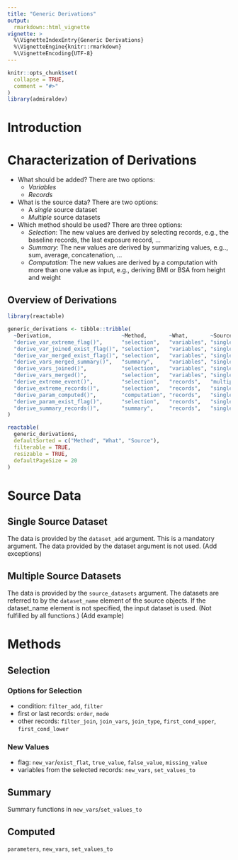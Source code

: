```yaml
---
title: "Generic Derivations"
output:
  rmarkdown::html_vignette
vignette: >
  %\VignetteIndexEntry{Generic Derivations}
  %\VignetteEngine{knitr::rmarkdown}
  %\VignetteEncoding{UTF-8}
---
```


```r
knitr::opts_chunk$set(
  collapse = TRUE,
  comment = "#>"
)
library(admiraldev)
```

# Introduction

# Characterization of Derivations

- What should be added? There are two options:
    - _Variables_
    - _Records_
- What is the source data? There are two options:
    - A _single_ source dataset
    - _Multiple_ source datasets
- Which method should be used? There are three options:
    - _Selection_: The new values are derived by selecting records, e.g., the
    baseline records, the last exposure record, ...
    - _Summary_: The new values are derived by summarizing values, e.g.., sum,
    average, concatenation, ...
    - _Computation_: The new values are derived by a computation with more than
    one value as input, e.g., deriving BMI or BSA from height and weight 

## Overview of Derivations

```r
library(reactable)

generic_derivations <- tibble::tribble(
  ~Derivation,                      ~Method,       ~What,       ~Source,
  "derive_var_extreme_flag()",      "selection",   "variables", "single",
  "derive_var_joined_exist_flag()", "selection",   "variables", "single",
  "derive_var_merged_exist_flag()", "selection",   "variables", "single",
  "derive_vars_merged_summary()",   "summary",     "variables", "single",
  "derive_vars_joined()",           "selection",   "variables", "single",
  "derive_vars_merged()",           "selection",   "variables", "single",
  "derive_extreme_event()",         "selection",   "records",   "multiple",
  "derive_extreme_records()",       "selection",   "records",   "single",
  "derive_param_computed()",        "computation", "records",   "single",
  "derive_param_exist_flag()",      "selection",   "records",   "single",
  "derive_summary_records()",       "summary",     "records",   "single"
)

reactable(
  generic_derivations,
  defaultSorted = c("Method", "What", "Source"),
  filterable = TRUE,
  resizable = TRUE,
  defaultPageSize = 20
)
```

# Source Data

## Single Source Dataset

The data is provided by the `dataset_add` argument. This is a mandatory argument. The data provided by the dataset argument is not used. (Add exceptions) 

## Multiple Source Datasets

The data is provided by the `source_datasets` argument. The datasets are referred to by the `dataset_name` element of the source objects. If the  dataset_name element is not specified, the input dataset is used. (Not fulfilled by all functions.) (Add example)

# Methods

## Selection


### Options for Selection

- condition: `filter_add`, `filter`
- first or last records: `order`, `mode`
- other records: `filter_join`, `join_vars`, `join_type`, `first_cond_upper`, `first_cond_lower`

### New Values

- flag: `new_var`/`exist_flat`, `true_value`, `false_value`, `missing_value`
- variables from the selected records: `new_vars`, `set_values_to`

## Summary

Summary functions in `new_vars`/`set_values_to`

## Computed

`parameters`, `new_vars`, `set_values_to`
